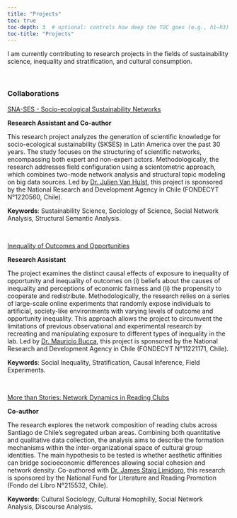 ```yaml
---
title: "Projects"
toc: true
toc-depth: 3  # optional: controls how deep the TOC goes (e.g., h1–h3)
toc-title: "Projects"
---
```


I am currently contributing to research projects in the fields of sustainability science, inequality and stratification, and cultural consumption.

<br>

### Collaborations


[SNA-SES - Socio-ecological Sustainability Networks](https://sna-ssla.netlify.app/) 

**Research Assistant and Co-author**

This research project analyzes the generation of scientific knowledge for socio-ecological sustainability (SKSES) in Latin America over the past 30 years. The study focuses on the structuring of scientific networks, encompassing both expert and non-expert actors. Methodologically, the research addresses field configuration using a scientometric approach, which combines two-mode network analysis and structural topic modeling on big data sources. Led by [Dr. Julien Van Hulst](https://scholar.google.com/citations?user=sGOz_P4AAAAJ&hl=en), this project is sponsored by the National Research and Development Agency in Chile (FONDECYT N°1220560, Chile).

**Keywords**: Sustainability Science, Sociology of Science, Social Network Analysis, Structural Semantic Analysis.


<br>

[Inequality of Outcomes and Opportunities](https://www.lm2c2.cl/investigadores/) 

**Research Assistant**

The project examines the distinct causal effects of exposure to inequality of opportunity and inequality of outcomes on (i) beliefs about the causes of inequality and perceptions of economic fairness and (ii) the propensity to cooperate and redistribute. Methodologically, the research relies on a series of large-scale online experiments that randomly expose individuals to artificial, society-like environments with varying levels of outcome and opportunity inequality. This approach allows the project to circumvent the limitations of previous observational and experimental research by recreating and manipulating exposure to different types of inequality in the lab. Led by [Dr. Mauricio Bucca](https://sociologia.uc.cl/academicos-as/planta-academica/mauricio-bucca/), this project is sponsored by the National Research and Development Agency in Chile (FONDECYT N°11221171, Chile).


**Keywords**: Social Inequality, Stratification, Causal Inference, Field Experiments.


<br>


[More than Stories: Network Dynamics in Reading Clubs](https://jamesstaig.com/)

**Co-author**

The research explores the network composition of reading clubs across Santiago de Chile's segregated urban areas. Combining both quantitative and qualitative data collection, the analysis aims to describe the formation mechanisms within the inter-organizational space of cultural group identities. The main hypothesis to be tested is whether aesthetic affinities can bridge socioeconomic differences allowing social cohesion and network density. Co-authored with [Dr. James Staig Limidoro](https://artesliberales.uai.cl/profesor-externo-uai/james-staig/), this research is sponsored by the National Fund for Literature and Reading Promotion (Fondo del Libro N°215532, Chile).

**Keywords**: Cultural Sociology, Cultural Homophilly, Social Network Analysis, Discourse Analysis.


  